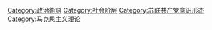 [[Category:政治術語|Category:政治術語]]
[[Category:社会阶层|Category:社会阶层]]
[[Category:苏联共产党意识形态|Category:苏联共产党意识形态]]
[[Category:马克思主义理论|Category:马克思主义理论]]